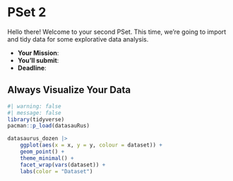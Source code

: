 # PSet 2

Hello there! Welcome to your second PSet. This time, we’re going to import and tidy data for some explorative data analysis.

- **Your Mission**: 
- **You’ll submit**:
- **Deadline**: 


## **Always Visualize Your Data**

```r
#| warning: false
#| message: false
library(tidyverse)
pacman::p_load(datasauRus)

datasaurus_dozen |>
    ggplot(aes(x = x, y = y, colour = dataset)) +
    geom_point() +
    theme_minimal() +
    facet_wrap(vars(dataset)) +
    labs(color = "Dataset")
```

